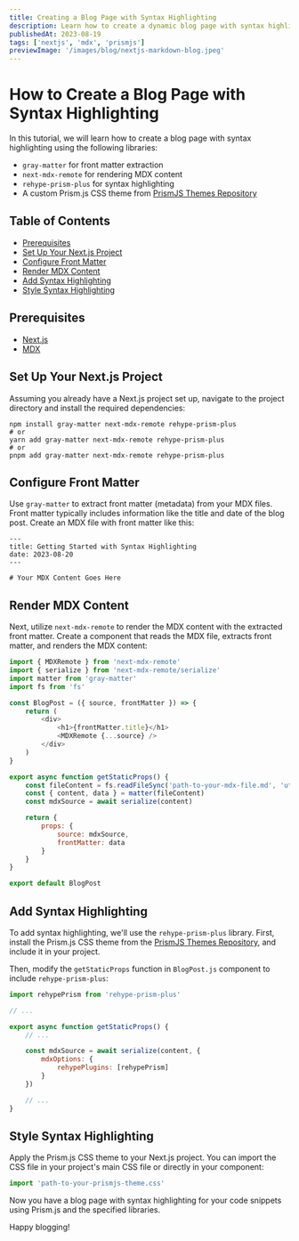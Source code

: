 ```yaml
---
title: Creating a Blog Page with Syntax Highlighting
description: Learn how to create a dynamic blog page with syntax highlighting using Next.js, MDX, and Prism.js. Step-by-step guide to set up your project, configure front matter, render MDX content, and add stylish syntax highlighting for code snippets.
publishedAt: 2023-08-19
tags: ['nextjs', 'mdx', 'prismjs']
previewImage: '/images/blog/nextjs-markdown-blog.jpeg'
---
```


# How to Create a Blog Page with Syntax Highlighting

In this tutorial, we will learn how to create a blog page with syntax highlighting using the following libraries:

-   `gray-matter` for front matter extraction
-   `next-mdx-remote` for rendering MDX content
-   `rehype-prism-plus` for syntax highlighting
-   A custom Prism.js CSS theme from [PrismJS Themes Repository](https://github.com/PrismJS/prism-themes)

## Table of Contents

-   [Prerequisites](#prerequisites)
-   [Set Up Your Next.js Project](#set-up-your-nextjs-project)
-   [Configure Front Matter](#configure-front-matter)
-   [Render MDX Content](#render-mdx-content)
-   [Add Syntax Highlighting](#add-syntax-highlighting)
-   [Style Syntax Highlighting](#style-syntax-highlighting)

## Prerequisites

-   [Next.js](https://nextjs.org/docs/getting-started)
-   [MDX](https://mdxjs.com/getting-started/next)

## Set Up Your Next.js Project

Assuming you already have a Next.js project set up, navigate to the project directory and install the required dependencies:

```bash:Terminal
npm install gray-matter next-mdx-remote rehype-prism-plus
# or
yarn add gray-matter next-mdx-remote rehype-prism-plus
# or
pnpm add gray-matter next-mdx-remote rehype-prism-plus
```

## Configure Front Matter

Use `gray-matter` to extract front matter (metadata) from your MDX files. Front matter typically includes information like the title and date of the blog post. Create an MDX file with front matter like this:

```md:blog-post.mdx
---
title: Getting Started with Syntax Highlighting
date: 2023-08-20
---

# Your MDX Content Goes Here
```

## Render MDX Content

Next, utilize `next-mdx-remote` to render the MDX content with the extracted front matter. Create a component that reads the MDX file, extracts front matter, and renders the MDX content:

```jsx:pages/blog/[slug].js
import { MDXRemote } from 'next-mdx-remote'
import { serialize } from 'next-mdx-remote/serialize'
import matter from 'gray-matter'
import fs from 'fs'

const BlogPost = ({ source, frontMatter }) => {
    return (
        <div>
            <h1>{frontMatter.title}</h1>
            <MDXRemote {...source} />
        </div>
    )
}

export async function getStaticProps() {
    const fileContent = fs.readFileSync('path-to-your-mdx-file.md', 'utf-8')
    const { content, data } = matter(fileContent)
    const mdxSource = await serialize(content)

    return {
        props: {
            source: mdxSource,
            frontMatter: data
        }
    }
}

export default BlogPost
```

## Add Syntax Highlighting

To add syntax highlighting, we'll use the `rehype-prism-plus` library. First, install the Prism.js CSS theme from the [PrismJS Themes Repository](https://github.com/PrismJS/prism-themes), and include it in your project.

Then, modify the `getStaticProps` function in `BlogPost.js` component to include `rehype-prism-plus`:

```jsx:pages/blog/[slug].js
import rehypePrism from 'rehype-prism-plus'

// ...

export async function getStaticProps() {
    // ...

    const mdxSource = await serialize(content, {
        mdxOptions: {
            rehypePlugins: [rehypePrism]
        }
    })

    // ...
}
```

## Style Syntax Highlighting

Apply the Prism.js CSS theme to your Next.js project. You can import the CSS file in your project's main CSS file or directly in your component:

```jsx:pages/_app.js
import 'path-to-your-prismjs-theme.css'
```

Now you have a blog page with syntax highlighting for your code snippets using Prism.js and the specified libraries.

Happy blogging!
